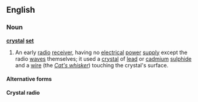 ==English==
===Noun===
'''[[crystal]] [[set]]'''
{{wikipediapar|crystal radio receiver}}
#An early [[radio]] [[receiver]], having no [[electrical]] [[power]] [[supply]] except the radio [[wave]]s themselves; it used a [[crystal]] of [[lead]] or [[cadmium]] [[sulphide]] and a [[wire]] (the ''[[Cat's whisker]]'') touching the crystal's surface.

====Alternative forms====
'''Crystal radio'''